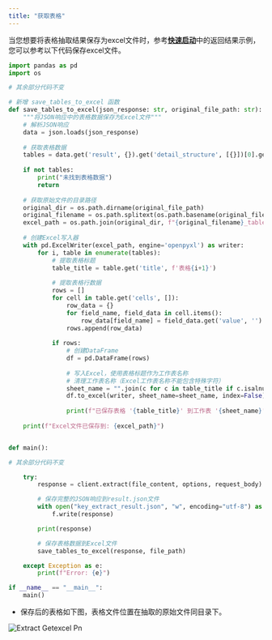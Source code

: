 ```yaml
---
title: "获取表格"
---
```


当您想要将表格抽取结果保存为excel文件时，参考[**快速启动**](/xparse/extract-quickstart)中的返回结果示例，您可以参考以下代码保存excel文件。

```python
import pandas as pd
import os

# 其余部分代码不变

# 新增 save_tables_to_excel 函数
def save_tables_to_excel(json_response: str, original_file_path: str):
    """将JSON响应中的表格数据保存为Excel文件"""
    # 解析JSON响应
    data = json.loads(json_response)
    
    # 获取表格数据
    tables = data.get('result', {}).get('detail_structure', [{}])[0].get('tables_relationship', [])
    
    if not tables:
        print("未找到表格数据")
        return
    
    # 获取原始文件的目录路径
    original_dir = os.path.dirname(original_file_path)
    original_filename = os.path.splitext(os.path.basename(original_file_path))[0]
    excel_path = os.path.join(original_dir, f"{original_filename}_tables.xlsx")
    
    # 创建Excel写入器
    with pd.ExcelWriter(excel_path, engine='openpyxl') as writer:
        for i, table in enumerate(tables):
            # 提取表格标题
            table_title = table.get('title', f'表格{i+1}')
            
            # 提取表格行数据
            rows = []
            for cell in table.get('cells', []):
                row_data = {}
                for field_name, field_data in cell.items():
                    row_data[field_name] = field_data.get('value', '')
                rows.append(row_data)
            
            if rows:
                # 创建DataFrame
                df = pd.DataFrame(rows)
                
                # 写入Excel，使用表格标题作为工作表名称
                # 清理工作表名称（Excel工作表名称不能包含特殊字符）
                sheet_name = "".join(c for c in table_title if c.isalnum() or c in (' ', '-', '_'))[:31]
                df.to_excel(writer, sheet_name=sheet_name, index=False)
                
                print(f"已保存表格 '{table_title}' 到工作表 '{sheet_name}'")
    
    print(f"Excel文件已保存到: {excel_path}")


def main():

# 其余部分代码不变

    try:
        response = client.extract(file_content, options, request_body)

        # 保存完整的JSON响应到result.json文件
        with open("key_extract_result.json", "w", encoding="utf-8") as f:
            f.write(response)

        print(response)

        # 保存表格数据到Excel文件
        save_tables_to_excel(response, file_path)

    except Exception as e:
        print(f"Error: {e}")

if __name__ == "__main__":
    main()
```

- 保存后的表格如下图，表格文件位置在抽取的原始文件同目录下。

![Extract Getexcel Pn](/images/extract-getexcel.png)